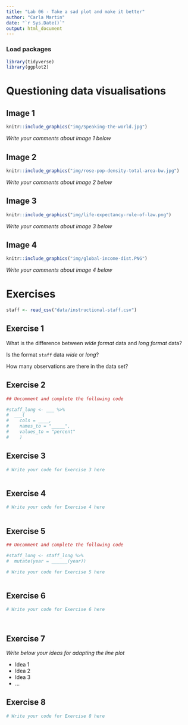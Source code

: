 ```yaml
---
title: "Lab 06 - Take a sad plot and make it better"
author: "Carla Martin"
date: "`r Sys.Date()`"
output: html_document
---
```


### Load packages

```r
library(tidyverse)
library(ggplot2)
```


# Questioning data visualisations

## Image 1

```r
knitr::include_graphics("img/Speaking-the-world.jpg")
```

_Write your comments about image 1 below_





## Image 2

```r
knitr::include_graphics("img/rose-pop-density-total-area-bw.jpg")
```

_Write your comments about image 2 below_




## Image 3

```r
knitr::include_graphics("img/life-expectancy-rule-of-law.png")
```

_Write your comments about image 3 below_




## Image 4

```r
knitr::include_graphics("img/global-income-dist.PNG")
```

_Write your comments about image 4 below_





# Exercises

```r
staff <- read_csv("data/instructional-staff.csv")
```


## Exercise 1

What is the difference between *wide format* data and *long format* data?


Is the format `staff` data *wide* or *long*?


How many observations are there in the data set?




## Exercise 2

```r
## Uncomment and complete the following code

#staff_long <- ___ %>%
#  ___(
#    cols = ____, 
#    names_to = "_____",
#    values_to = "percent"
#    )

```


## Exercise 3

```r
# Write your code for Exercise 3 here



```

## Exercise 4

```r
# Write your code for Exercise 4 here



```

## Exercise 5

```r
## Uncomment and complete the following code

#staff_long <- staff_long %>%
#  mutate(year = ______(year))
```


```r
# Write your code for Exercise 5 here



```

## Exercise 6

```r
# Write your code for Exercise 6 here




```

## Exercise 7

_Write below your ideas for adapting the line plot_

* Idea 1
* Idea 2
* Idea 3
* ...


## Exercise 8

```r
# Write your code for Exercise 8 here



```

